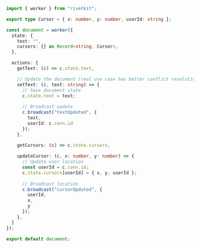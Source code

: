 ```typescript
import { worker } from "rivetkit";

export type Cursor = { x: number, y: number, userId: string };

const document = worker({
  state: {
    text: "",
    cursors: {} as Record<string, Cursor>,
  },

  actions: {
    getText: (c) => c.state.text,

    // Update the document (real use case has better conflict resolution)
    setText: (c, text: string) => {
      // Save document state
      c.state.text = text;
      
      // Broadcast update
      c.broadcast("textUpdated", {
        text,
        userId: c.conn.id
      });
    },

    getCursors: (c) => c.state.cursors,
    
    updateCursor: (c, x: number, y: number) => {
      // Update user location
      const userId = c.conn.id;
      c.state.cursors[userId] = { x, y, userId };
      
      // Broadcast location
      c.broadcast("cursorUpdated", {
        userId,
        x, 
        y
      });
    },
  }
});

export default document;
```
